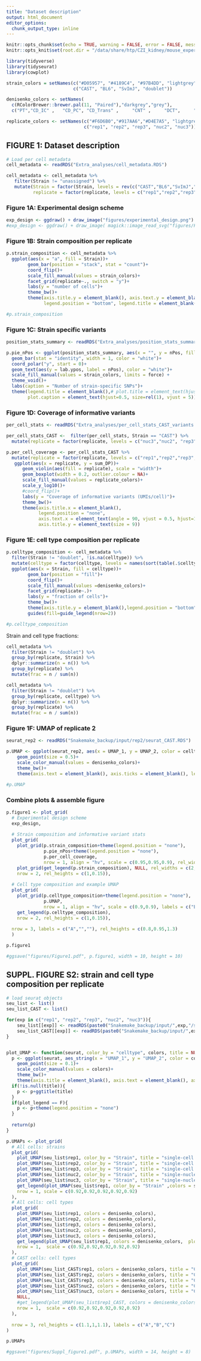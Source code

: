 ```yaml
---
title: "Dataset description"
output: html_document
editor_options: 
  chunk_output_type: inline
---
```


```r
knitr::opts_chunk$set(echo = TRUE, warning = FALSE, error = FALSE, message = FALSE)
knitr::opts_knit$set(root.dir = "/data/share/htp/CZI_kidney/mouse_experiments/backgroundRNA")

library(tidyverse)
library(tidyseurat)
library(cowplot)
```


```r
strain_colors = setNames(c("#D05957", "#4189C4", "#97B4DD", "lightgrey"),
                         c("CAST", "BL6", "SvImJ", "doublet"))

denisenko_colors <- setNames(
  c(RColorBrewer::brewer.pal(11, "Paired"),"darkgrey","grey"),
  c("PT","CD_IC" ,   "CD_PC", "CD_Trans" ,     "CNT" ,     "DCT",     "Endo",      "Fib","aLOH",   "dLOH",    "MC" ,    "Podo","Immune"))

replicate_colors <- setNames(c("#F6D6B0","#917AA6","#D4E7A5", "lightgrey", "darkgrey"), 
                             c("rep1", "rep2", "rep3", "nuc2", "nuc3"))
```

## FIGURE 1: Dataset description

```r
# Load per cell metadata 
cell_metadata <- readRDS("Extra_analyses/cell_metadata.RDS")

cell_metadata <- cell_metadata %>% 
   filter(Strain != "unassigned") %>% 
   mutate(Strain = factor(Strain, levels = rev(c("CAST","BL6","SvImJ","doublet"))),
          replicate = factor(replicate, levels = c("rep1","rep2","rep3","nuc2","nuc3")))
```

### Figure 1A: Experimental design scheme

```r
exp_design <- ggdraw() + draw_image("figures/experimental_design.png")
#exp_design <- ggdraw() + draw_image( magick::image_read_svg("figures/Figure1A_schematic_overview.svg"))
```

### Figure 1B: Strain composition per replicate

```r
p.strain_composition <- cell_metadata %>% 
  ggplot(aes(x = "a", fill = Strain))+
        geom_bar(position = "stack", stat = "count")+
        coord_flip()+
        scale_fill_manual(values = strain_colors)+
        facet_grid(replicate~., switch = "y")+
        labs(y = "number of cells")+
        theme_bw()+
        theme(axis.title.y = element_blank(), axis.text.y = element_blank(), legend.text.align = 0, axis.ticks.y = element_blank(),
              legend.position = "bottom", legend.title = element_blank())

#p.strain_composition
```

### Figure 1C: Strain specific variants

```r
position_stats_summary <- readRDS("Extra_analyses/position_stats_summary.RDS")

p.pie_nPos <- ggplot(position_stats_summary, aes(x = "", y = nPos, fill = strain_specific))+
  geom_bar(stat = "identity", width = 1, color = "white")+
  coord_polar("y", start = 0)+
  geom_text(aes(y = lab.ypos, label = nPos), color = "white")+
  scale_fill_manual(values = strain_colors, limits = force) +
  theme_void()+
  labs(caption = "Number of strain-specific SNPs")+
  theme(legend.title = element_blank(),# plot.title = element_text(hjust = 0.5),
        plot.caption = element_text(hjust=0.5, size=rel(1), vjust = 5))
```


### Figure 1D: Coverage of informative variants

```r
per_cell_stats <- readRDS("Extra_analyses/per_cell_stats_CAST_variants.RDS")

per_cell_stats_CAST <-  filter(per_cell_stats, Strain == "CAST") %>% 
  mutate(replicate = factor(replicate, levels = c("nuc3","nuc2", "rep3", "rep2", "rep1")))

p.per_cell_coverage <- per_cell_stats_CAST %>% 
  mutate(replicate = factor(replicate, levels = c("rep1","rep2","rep3", "nuc2","nuc3"))) %>% 
   ggplot(aes(x = replicate, y = sum_DP))+
      geom_violin(aes(fill = replicate), scale = "width")+
      geom_boxplot(width = 0.2, outlier.colour = NA)+
      scale_fill_manual(values = replicate_colors)+
      scale_y_log10()+
      #coord_flip()+
      labs(y = "Coverage of informative variants (UMIs/cell)")+
      theme_bw()+
      theme(axis.title.x = element_blank(),
            legend.position = "none",
            axis.text.x = element_text(angle = 90, vjust = 0.5, hjust=1),
            axis.title.y = element_text(size = 9))
```


### Figure 1E: cell type composition per replicate

```r
p.celltype_composition <- cell_metadata %>% 
  filter(Strain != "doublet", !is.na(celltype)) %>% 
  mutate(celltype = factor(celltype, levels = names(sort(table(.$celltype))))) %>% 
  ggplot(aes(x = Strain, fill = celltype))+
        geom_bar(position = "fill")+
        coord_flip()+
        scale_fill_manual(values =denisenko_colors)+
        facet_grid(replicate~.)+
        labs(y = "fraction of cells")+
        theme_bw()+
        theme(axis.title.y = element_blank(),legend.position = "bottom", legend.title = element_blank(),strip.text.y.right = element_text(angle = 90))+
        guides(fill=guide_legend(nrow=2))

#p.celltype_composition
```


Strain and cell type fractions:
```r
cell_metadata %>% 
  filter(Strain != "doublet") %>% 
  group_by(replicate, Strain) %>% 
  dplyr::summarize(n = n()) %>% 
  group_by(replicate) %>% 
  mutate(frac = n / sum(n))

cell_metadata %>% 
  filter(Strain != "doublet") %>% 
  group_by(replicate, celltype) %>% 
  dplyr::summarize(n = n()) %>% 
  group_by(replicate) %>% 
  mutate(frac = n / sum(n))
```


### Figure 1F: UMAP of replicate 2

```r
seurat_rep2 <- readRDS("Snakemake_backup/input/rep2/seurat_CAST.RDS")

p.UMAP <- ggplot(seurat_rep2, aes(x = UMAP_1, y = UMAP_2, color = celltype))+
    geom_point(size = 0.5)+
    scale_color_manual(values = denisenko_colors)+
    theme_bw()+
    theme(axis.text = element_blank(), axis.ticks = element_blank(), legend.position = "none")

#p.UMAP
```

### Combine plots & assemble figure

```r
p.figure1 <- plot_grid(
  # Experimental design scheme
  exp_design, 
  
  # Strain composition and informative variant stats
  plot_grid(
    plot_grid(p.strain_composition+theme(legend.position = "none"), 
              p.pie_nPos+theme(legend.position = "none"), 
              p.per_cell_coverage,
              nrow = 1, align = "hv", scale = c(0.95,0.95,0.9), rel_widths = c(0.8,1,0.8), labels = c("B","C","D")), 
    plot_grid(get_legend(p.strain_composition), NULL, rel_widths = c(2,0.74)),
    nrow = 2, rel_heights = c(1,0.15)),
  
  # Cell type composition and example UMAP
  plot_grid(
    plot_grid(p.celltype_composition+theme(legend.position = "none"), 
              p.UMAP, 
              nrow = 1, align = "hv", scale = c(0.9,0.9), labels = c("E", "F")), 
    get_legend(p.celltype_composition),
    nrow = 2, rel_heights = c(1,0.15)),
  
  nrow = 3, labels = c("A","",""), rel_heights = c(0.8,0.95,1.3)
  )

p.figure1

#ggsave("figures/Figure1.pdf", p.figure1, width = 10, height = 10)
```



## SUPPL. FIGURE S2: strain and cell type composition per replicate

```r
# load seurat objects
seu_list <- list()
seu_list_CAST <- list()

for(exp in c("rep1", "rep2", "rep3", "nuc2", "nuc3")){
    seu_list[[exp]] <- readRDS(paste0("Snakemake_backup/input/",exp,"/seurat.RDS"))
    seu_list_CAST[[exp]] <- readRDS(paste0("Snakemake_backup/input/",exp,"/seurat_CAST.RDS"))
}


plot_UMAP <- function(seurat, color_by = "celltype", colors, title = NULL, plot_legend = F){
  p <- ggplot(seurat, aes_string(x = "UMAP_1", y = "UMAP_2", color = color_by))+
    geom_point(size = 0.1)+
    scale_color_manual(values = colors)+
    theme_bw()+
    theme(axis.title = element_blank(), axis.text = element_blank(), axis.ticks = element_blank())
  if(!is.null(title)){
    p <- p+ggtitle(title)
  }
  if(plot_legend == F){
    p <- p+theme(legend.position = "none")
  }
  
  return(p)
}

p.UMAPs <- plot_grid(
  # All cells: strains
  plot_grid(
    plot_UMAP(seu_list$rep1, color_by = "Strain", title = "single-cell - rep1",colors = strain_colors)+theme(title = element_text(size = 12)),
    plot_UMAP(seu_list$rep2, color_by = "Strain", title = "single-cell - rep2",colors = strain_colors)+theme(title = element_text(size = 12)),
    plot_UMAP(seu_list$rep3, color_by = "Strain", title = "single-cell - rep3",colors = strain_colors)+theme(title = element_text(size = 12)),
    plot_UMAP(seu_list$nuc2, color_by = "Strain", title = "single-nucleus - nuc2",colors = strain_colors)+theme(title = element_text(size = 12)),
    plot_UMAP(seu_list$nuc3, color_by = "Strain", title = "single-nucleus - nuc3",colors = strain_colors)+theme(title = element_text(size = 12)),
    get_legend(plot_UMAP(seu_list$rep1, color_by = "Strain" ,colors = strain_colors, plot_legend = T)+guides(colour = guide_legend(override.aes = list(size=5)))+theme(legend.position = c(0.2,0.5))),
    nrow = 1, scale = c(0.92,0.92,0.92,0.92,0.92)
  ),
  # All cells: cell types
  plot_grid(
    plot_UMAP(seu_list$rep1, colors = denisenko_colors),
    plot_UMAP(seu_list$rep2, colors = denisenko_colors),
    plot_UMAP(seu_list$rep3, colors = denisenko_colors),
    plot_UMAP(seu_list$nuc2, colors = denisenko_colors), 
    plot_UMAP(seu_list$nuc3, colors = denisenko_colors), 
    get_legend(plot_UMAP(seu_list$rep1, colors = denisenko_colors,  plot_legend = T)+guides(colour = guide_legend(override.aes = list(size=5)))+theme(legend.position = c(0.25,0))),
    nrow = 1,  scale = c(0.92,0.92,0.92,0.92,0.92)
  ),
  # CAST cells: cell types
  plot_grid(
    plot_UMAP(seu_list_CAST$rep1, colors = denisenko_colors, title = "CAST cells only")+theme(title = element_text(size = 10)),
    plot_UMAP(seu_list_CAST$rep2, colors = denisenko_colors, title = "CAST cells only")+theme(title = element_text(size = 10)),
    plot_UMAP(seu_list_CAST$rep3, colors = denisenko_colors, title = "CAST cells only")+theme(title = element_text(size = 10)),
    plot_UMAP(seu_list_CAST$nuc2, colors = denisenko_colors, title = "CAST cells only")+theme(title = element_text(size = 10)),
    plot_UMAP(seu_list_CAST$nuc3, colors = denisenko_colors, title = "CAST cells only")+theme(title = element_text(size = 10)),
    NULL,
    #get_legend(plot_UMAP(seu_list$rep1_CAST, colors = denisenko_colors, plot_legend = T)),
    nrow = 1,  scale = c(0.92,0.92,0.92,0.92,0.92)
  ),
  
  nrow = 3, rel_heights = c(1.1,1,1.1), labels = c("A","B","C")
)

p.UMAPs

#ggsave("figures/Suppl_figure1.pdf", p.UMAPs, width = 14, height = 8)
```